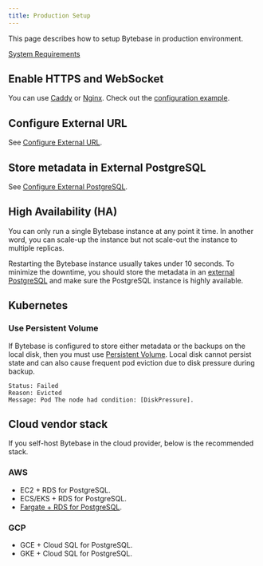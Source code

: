 ```yaml
---
title: Production Setup
---
```


This page describes how to setup Bytebase in production environment.

[System Requirements](/docs/faq/##system-requirements)

## Enable HTTPS and WebSocket

You can use [Caddy](https://caddyserver.com/docs/quick-starts/reverse-proxy) or [Nginx](https://www.nginx.com/). Check out the [configuration example](/docs/get-started/self-host/#configuration).

## Configure External URL

See [Configure External URL](/docs/get-started/install/external-url).

## Store metadata in External PostgreSQL

See [Configure External PostgreSQL](/docs/get-started/install/external-postgres).

## High Availability (HA)

You can only run a single Bytebase instance at any point it time. In another word, you can scale-up the instance but not scale-out the instance to multiple replicas.

Restarting the Bytebase instance usually takes under 10 seconds. To minimize the downtime, you should
store the metadata in an [external PostgreSQL](/docs/administration/production-setup/#store-metadata-in-external-postgresql) and make sure the PostgreSQL instance is highly available.

## Kubernetes

### Use Persistent Volume

If Bytebase is configured to store either metadata or the backups on the local disk, then you must use [Persistent Volume](https://kubernetes.io/docs/concepts/storage/persistent-volumes/#types-of-persistent-volumes). Local disk cannot persist state and can also cause frequent pod eviction due to disk pressure during backup.

```plain
Status: Failed
Reason: Evicted
Message: Pod The node had condition: [DiskPressure].
```

## Cloud vendor stack

If you self-host Bytebase in the cloud provider, below is the recommended stack.

### AWS

- EC2 + RDS for PostgreSQL.
- ECS/EKS + RDS for PostgreSQL.
- [Fargate + RDS for PostgreSQL](/docs/get-started/self-host/#aws-fargate).

### GCP

- GCE + Cloud SQL for PostgreSQL.
- GKE + Cloud SQL for PostgreSQL.
